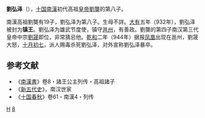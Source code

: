 '''劉弘泽'''（{{bd|？||944年|10月26日|catIdx=L}}），[[五代十国|十国]][[南漢|南漢]]初代高祖[[皇帝|皇帝]][[劉龑|劉龑]]的第八子。

南漢高祖劉龑有19子，劉弘泽为第八子。生母不詳。[[大有_(年號)|大有]]五年（932年），劉弘泽被封为'''镇王'''。劉弘泽为雄武节度使，镇守[[邕州|邕州]]，有善政。劉龑的第四子南汉第三代皇帝中宗[[劉晟|劉晟]]即位，非常猜忌他。[[乾和|乾和]]二年（944年）据报[[凤凰|凤凰]]出现在邕州，劉晟大怒，[[十月初七|十月初七]]，派人赐毒杀死劉弘泽，对外宣称劉弘泽暴卒。

==参考文献==
*《[[南漢書|南漢書]]》卷8・諸王公主列传・高祖諸子
*《[[新五代史|新五代史]]》，南汉世家
*《[[十国春秋|十国春秋]]》卷61・南漢4・列传
 
[[Category:刘姓|H]]
[[Category:南漢高祖皇子|8]]